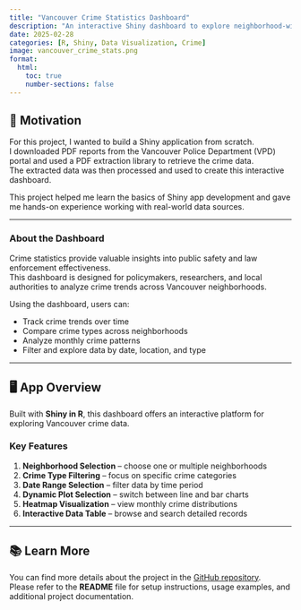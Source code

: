 ```yaml
---
title: "Vancouver Crime Statistics Dashboard"
description: "An interactive Shiny dashboard to explore neighborhood-wise crime patterns in Vancouver using time-series, heatmaps, and filters."
date: 2025-02-28
categories: [R, Shiny, Data Visualization, Crime]
image: vancouver_crime_stats.png
format:
  html:
    toc: true
    number-sections: false
---
```


## 🎯 Motivation

For this project, I wanted to build a Shiny application from scratch.  
I downloaded PDF reports from the Vancouver Police Department (VPD) portal and used a PDF extraction library to retrieve the crime data.  
The extracted data was then processed and used to create this interactive dashboard.

This project helped me learn the basics of Shiny app development and gave me hands-on experience working with real-world data sources.

---

### About the Dashboard

Crime statistics provide valuable insights into public safety and law enforcement effectiveness.  
This dashboard is designed for policymakers, researchers, and local authorities to analyze crime trends across Vancouver neighborhoods.

Using the dashboard, users can:

- Track crime trends over time  
- Compare crime types across neighborhoods  
- Analyze monthly crime patterns  
- Filter and explore data by date, location, and type  

---

## 🖥️ App Overview

Built with **Shiny in R**, this dashboard offers an interactive platform for exploring Vancouver crime data.

### Key Features

1. **Neighborhood Selection** – choose one or multiple neighborhoods  
2. **Crime Type Filtering** – focus on specific crime categories  
3. **Date Range Selection** – filter data by time period  
4. **Dynamic Plot Selection** – switch between line and bar charts  
5. **Heatmap Visualization** – view monthly crime distributions  
6. **Interactive Data Table** – browse and search detailed records  

---

## 📚 Learn More

You can find more details about the project in the [GitHub repository](https://github.com/vrudhgarg/vancouver_crime_statistics).  
Please refer to the **README** file for setup instructions, usage examples, and additional project documentation.
